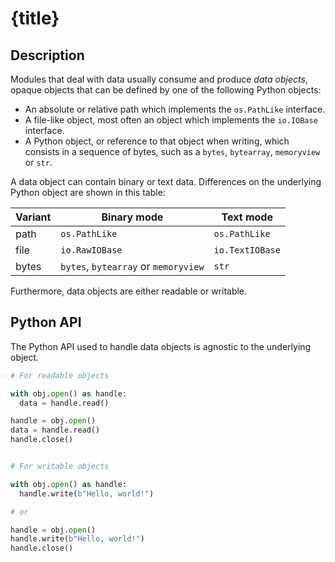 

# {title}


## Description

Modules that deal with data usually consume and produce _data objects_, opaque objects that can be defined by one of the following Python objects:

- An absolute or relative path which implements the `os.PathLike` interface.
- A file-like object, most often an object which implements the `io.IOBase` interface.
- A Python object, or reference to that object when writing, which consists in a sequence of bytes, such as a `bytes`, `bytearray`, `memoryview` or `str`.

A data object can contain binary or text data. Differences on the underlying Python object are shown in this table:

| Variant | Binary mode | Text mode |
|---------|---|-|
| path    | `os.PathLike` | `os.PathLike` |
| file    | `io.RawIOBase` | `io.TextIOBase` |
| bytes   | `bytes`, `bytearray` or `memoryview` | `str` |

Furthermore, data objects are either readable or writable.


## Python API

The Python API used to handle data objects is agnostic to the underlying object.

```py
# For readable objects

with obj.open() as handle:
  data = handle.read()

handle = obj.open()
data = handle.read()
handle.close()


# For writable objects

with obj.open() as handle:
  handle.write(b"Hello, world!")

# or

handle = obj.open()
handle.write(b"Hello, world!")
handle.close()
```
